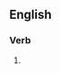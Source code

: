 ==English==

===Verb===
{{head|en|verb|head=[[take]] [[it]] [[up]] [[the]] [[arse]]}}

# {{lb|en|British}} {{alternative form of|take it up the ass|lang=en}}